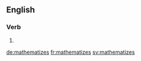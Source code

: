 ==English==

===Verb===
{{head|en}}

# {{en-third-person singular of|mathematize}}

[[de:mathematizes]]
[[fr:mathematizes]]
[[sv:mathematizes]]
